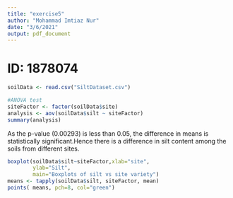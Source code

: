 ```yaml
---
title: "exercise5"
author: "Mohammad Imtiaz Nur"
date: "3/6/2021"
output: pdf_document
---
```


# ID: 1878074

```r
soilData <- read.csv("SiltDataset.csv")

#ANOVA test
siteFactor <- factor(soilData$site)
analysis <- aov(soilData$silt ~ siteFactor)
summary(analysis)

```

As the p-value (0.00293) is less than 0.05, the difference in means is statistically significant.Hence there is a difference in silt content among the soils from different sites.

```r
boxplot(soilData$silt~siteFactor,xlab="site",
        ylab="Silt",
        main="Boxplots of silt vs site variety")
means <- tapply(soilData$silt, siteFactor, mean)
points( means, pch=8, col="green")
```
